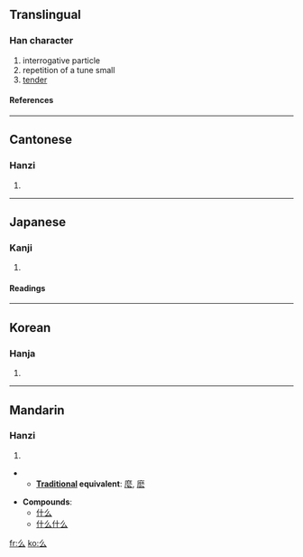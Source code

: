 {{see|幺|麼}}<!-- may be replaced by zh-forms -->

==Translingual==
{{stroke order|type=animate}}
===Han character===
{{Han char|rad=丿|as=02|sn=3|four=2073<sub>2</sub>|canj=竹戈 (HI)}}
# interrogative particle
# repetition of a tune small
# [[tender]]
====References====
{{Han ref|kx=0082.030|dkj=00121|dj=0165.090|hdz=10033.020|uh=4E48|ud=20040|bh=A45C|bd=42076}}
----

==Cantonese==
===Hanzi===
{{yue-hanzi|jyut=|y=mo1}}
# {{defn|Cantonese}}
----
==Japanese==
===Kanji===
{{ja-kanji|grade=|rs=丿02}}
# {{defn|Japanese}}
====Readings====
{{ja-readings|on=[[えう]] (eu)|kun=}}
----
==Korean==
===Hanja===
{{ko-hanja|hangeul=[[요]]|rv=yo|mr=yo}}
# {{defn|Korean}}
----
==Mandarin==
===Hanzi===
{{cmn-hanzi|sim=幺|pin=[[ma]] (ma5), [[me]] (me5), [[mǒ]] (mo3), [[mo]] (mo5), [[yāo]] (yao1)|wg=ma<sup>5</sup>, *me<sup>5</sup>, mo<sup>3</sup>, mo<sup>5</sup>, yao<sup>1</sup>}}
# {{defn|Mandarin}}
** '''[[Traditional Chinese|Traditional]] equivalent''': [[麼]], [[麽]]

* '''Compounds''':
**[[什么]]
**[[什么什么]]

[[fr:么]]
[[ko:么]]